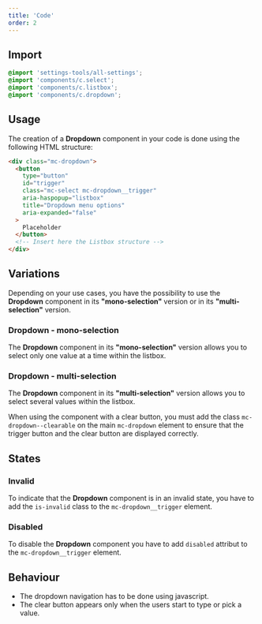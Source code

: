 ```yaml
---
title: 'Code'
order: 2
---
```


## Import

```scss
@import 'settings-tools/all-settings';
@import 'components/c.select';
@import 'components/c.listbox';
@import 'components/c.dropdown';
```

## Usage

The creation of a **Dropdown** component in your code is done using the following HTML structure:

```html
<div class="mc-dropdown">
  <button
    type="button"
    id="trigger"
    class="mc-select mc-dropdown__trigger"
    aria-haspopup="listbox"
    title="Dropdown menu options"
    aria-expanded="false"
  >
    Placeholder
  </button>
  <!-- Insert here the Listbox structure -->
</div>
```

## Variations

Depending on your use cases, you have the possibility to use the **Dropdown** component in its **"mono-selection"** version or in its **"multi-selection"** version.

### Dropdown - mono-selection

The **Dropdown** component in its **"mono-selection"** version allows you to select only one value at a time within the listbox.

<Story id="form-dropdown--default" height="360" />

### Dropdown - multi-selection

The **Dropdown** component in its **"multi-selection"** version allows you to select several values within the listbox.

<Story id="form-dropdown--multi-select" height="360" />

<Highlight>

When using the component with a clear button, you must add the class `mc-dropdown--clearable` on the main `mc-dropdown` element to ensure that the trigger button and the clear button are displayed correctly.

</Highlight>

## States

### Invalid

To indicate that the **Dropdown** component is in an invalid state, you have to add the `is-invalid` class to the `mc-dropdown__trigger` element.

<Story id="form-dropdown--state-invalid" height="360" />

### Disabled

To disable the **Dropdown** component you have to add `disabled` attribut to the `mc-dropdown__trigger` element.

<Story id="form-dropdown--state-disabled" height="360" />

## Behaviour

<Highlight type="warning">

- The dropdown navigation has to be done using javascript.
- The clear button appears only when the users start to type or pick a value.

</Highlight>
